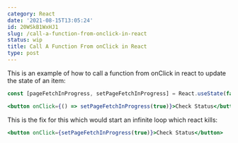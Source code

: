```yaml
---
category: React
date: '2021-08-15T13:05:24'
id: 20WSkB1WxHJ1
slug: /call-a-function-from-onclick-in-react
status: wip
title: Call A Function From onClick in React
type: post
---
```


This is an example of how to call a function from onClick in react to update the state of an item:

```jsx
const [pageFetchInProgress, setPageFetchInProgress] = React.useState(false)

<button onClick={() => setPageFetchInProgress(true)}>Check Status</button>
```

This is the fix for this which would start an infinite loop which react kills:

```jsx
<button onClick={setPageFetchInProgress(true)}>Check Status</button>
```